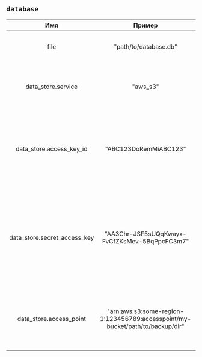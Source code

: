 ## `database`

|             Имя              |                                    Пример                                     |            По умолчанию            |                Обязательно                |                                                                                               Описание                                                                                                |
| :--------------------------: | :---------------------------------------------------------------------------: | :--------------------------------: | :---------------------------------------: | :---------------------------------------------------------------------------------------------------------------------------------------------------------------------------------------------------: |
|             file             |                             "path/to/database.db"                             | "/var/lib/bencher/data/bencher.db" |                    Да                     |                                                                             Управляет расположением базы данных сервера.                                                                              |
|      data_store.service      |                                   "aws_s3"                                    |                ---                 |                    Нет                    |                                                              Задает внешний сервис для хранения данных. Допустимые значения - "aws_s3".                                                               |
|   data_store.access_key_id   |                             "ABC123DoRemMiABC123"                             |                ---                 | Только если data_store.service = "aws_s3" |                                    Если data_store.service = "aws_s3", это свойство указывает идентификатор ключа доступа AWS. Смотрите также data_store.service.                                     |
| data_store.secret_access_key |                 "AA3Chr-JSF5sUQqKwayx-FvCfZKsMev-5BqPpcFC3m7"                 |                ---                 | Только если data_store.service = "aws_s3" |          Если data_store.service = "aws_s3", это свойство указывает секретный ключ доступа AWS. Смотрите также data_store.service. При логировании он будет обфусцирован как `************`.          |
|   data_store.access_point    | "arn:aws:s3:some-region-1:123456789:accesspoint/my-bucket/path/to/backup/dir" |                ---                 | Только если data_store.service = "aws_s3" | Если data_store.service = "aws_s3", это свойство указывает [точку доступа AWS S3](https://docs.aws.amazon.com/AmazonS3/latest/userguide/using-access-points.html). Смотрите также data_store.service. |

